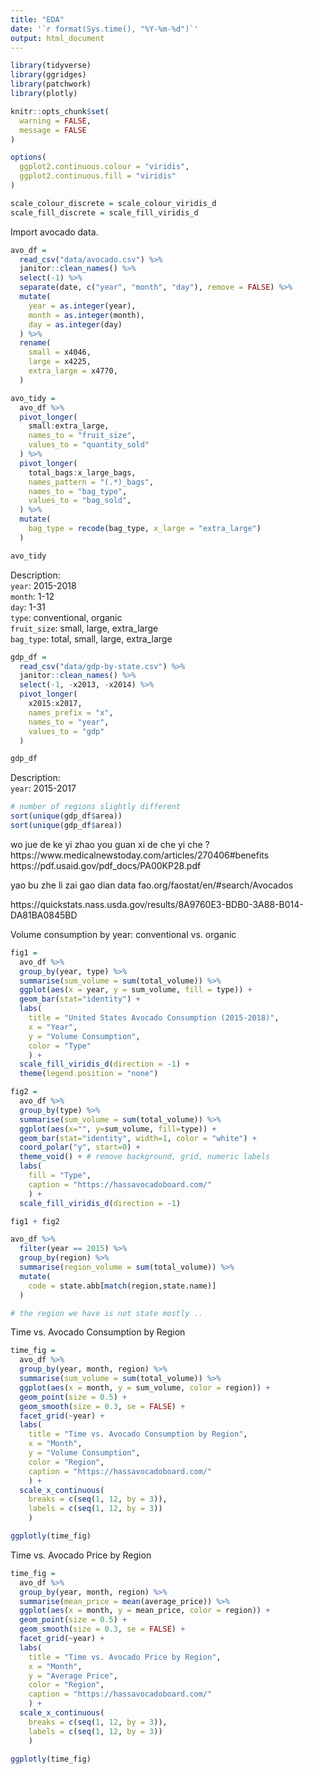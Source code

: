 ```yaml
---
title: "EDA"
date: '`r format(Sys.time(), "%Y-%m-%d")`'
output: html_document
---
```


```r
library(tidyverse)
library(ggridges)
library(patchwork)
library(plotly)

knitr::opts_chunk$set(
  warning = FALSE,
  message = FALSE
)

options(
  ggplot2.continuous.colour = "viridis",
  ggplot2.continuous.fill = "viridis"
)

scale_colour_discrete = scale_colour_viridis_d
scale_fill_discrete = scale_fill_viridis_d
```

Import avocado data. 
```r
avo_df = 
  read_csv("data/avocado.csv") %>% 
  janitor::clean_names() %>% 
  select(-1) %>% 
  separate(date, c("year", "month", "day"), remove = FALSE) %>% 
  mutate(
    year = as.integer(year),
    month = as.integer(month),
    day = as.integer(day)
  ) %>% 
  rename(
    small = x4046,
    large = x4225,
    extra_large = x4770,
  ) 

avo_tidy = 
  avo_df %>% 
  pivot_longer(
    small:extra_large,
    names_to = "fruit_size",
    values_to = "quantity_sold"
  ) %>% 
  pivot_longer(
    total_bags:x_large_bags,
    names_pattern = "(.*)_bags",
    names_to = "bag_type",
    values_to = "bag_sold",
  ) %>% 
  mutate(
    bag_type = recode(bag_type, x_large = "extra_large")
  )

avo_tidy
```

Description: \
`year`: 2015-2018 \
`month`: 1-12 \
`day`: 1-31 \
`type`: conventional, organic \
`fruit_size`: small, large, extra_large \
`bag_type`: total, small, large, extra_large \

```r
gdp_df = 
  read_csv("data/gdp-by-state.csv") %>% 
  janitor::clean_names() %>% 
  select(-1, -x2013, -x2014) %>% 
  pivot_longer(
    x2015:x2017,
    names_prefix = "x",
    names_to = "year",
    values_to = "gdp"
  )

gdp_df
```

Description: \
`year`: 2015-2017 \

```r
# number of regions slightly different  
sort(unique(gdp_df$area))
sort(unique(gdp_df$area))
```

wo jue de ke yi zhao you guan xi de che yi che ?
https://www.medicalnewstoday.com/articles/270406#benefits
https://pdf.usaid.gov/pdf_docs/PA00KP28.pdf

yao bu zhe li zai gao dian data 
fao.org/faostat/en/#search/Avocados


https://quickstats.nass.usda.gov/results/8A9760E3-BDB0-3A88-B014-DA81BA0845BD

Volume consumption by year: conventional vs. organic
```r
fig1 = 
  avo_df %>% 
  group_by(year, type) %>% 
  summarise(sum_volume = sum(total_volume)) %>% 
  ggplot(aes(x = year, y = sum_volume, fill = type)) +
  geom_bar(stat="identity") +
  labs(
    title = "United States Avocado Consumption (2015-2018)",
    x = "Year",
    y = "Volume Consumption",
    color = "Type"
    ) + 
  scale_fill_viridis_d(direction = -1) +
  theme(legend.position = "none")

fig2 =
  avo_df %>% 
  group_by(type) %>% 
  summarise(sum_volume = sum(total_volume)) %>%
  ggplot(aes(x="", y=sum_volume, fill=type)) +
  geom_bar(stat="identity", width=1, color = "white") +
  coord_polar("y", start=0) +
  theme_void() + # remove background, grid, numeric labels
  labs(
    fill = "Type",
    caption = "https://hassavocadoboard.com/"
    ) +
  scale_fill_viridis_d(direction = -1)

fig1 + fig2
```


```r
avo_df %>% 
  filter(year == 2015) %>% 
  group_by(region) %>% 
  summarise(region_volume = sum(total_volume)) %>% 
  mutate(
    code = state.abb[match(region,state.name)] 
  ) 

# the region we have is not state mostly ..
```

Time vs. Avocado Consumption by Region
```r
time_fig = 
  avo_df %>% 
  group_by(year, month, region) %>% 
  summarise(sum_volume = sum(total_volume)) %>% 
  ggplot(aes(x = month, y = sum_volume, color = region)) +
  geom_point(size = 0.5) +
  geom_smooth(size = 0.3, se = FALSE) + 
  facet_grid(~year) +
  labs(
    title = "Time vs. Avocado Consumption by Region",
    x = "Month",
    y = "Volume Consumption",
    color = "Region",
    caption = "https://hassavocadoboard.com/"
    ) + 
  scale_x_continuous(
    breaks = c(seq(1, 12, by = 3)),
    labels = c(seq(1, 12, by = 3))
    ) 

ggplotly(time_fig)
```

Time vs. Avocado Price by Region
```r
time_fig = 
  avo_df %>% 
  group_by(year, month, region) %>% 
  summarise(mean_price = mean(average_price)) %>% 
  ggplot(aes(x = month, y = mean_price, color = region)) +
  geom_point(size = 0.5) +
  geom_smooth(size = 0.3, se = FALSE) + 
  facet_grid(~year) +
  labs(
    title = "Time vs. Avocado Price by Region",
    x = "Month",
    y = "Average Price",
    color = "Region",
    caption = "https://hassavocadoboard.com/"
    ) + 
  scale_x_continuous(
    breaks = c(seq(1, 12, by = 3)),
    labels = c(seq(1, 12, by = 3))
    ) 

ggplotly(time_fig)
```



